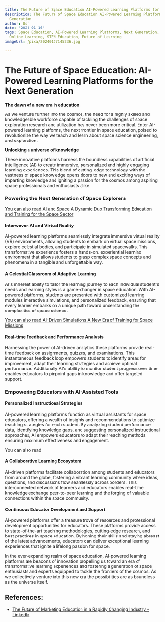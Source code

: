 ```yaml
---
title: The Future of Space Education AI-Powered Learning Platforms for the Next Generation
description: The Future of Space Education AI-Powered Learning Platforms for the Next
  Generation
author: Usf
date: '2024-01-16'
tags: Space Education, AI-Powered Learning Platforms, Next Generation, Education Technology,
  Online Learning, STEM Education, Future of Learning
imageUrl: /pixa/20240117145236.jpg

---
```

# The Future of Space Education: AI-Powered Learning Platforms for the Next Generation

**The dawn of a new era in education**

As we venture further into the cosmos, the need for  a highly  skilled and knowledgeable workforce capable  of tackling the challenges of space exploration research and utilization has never been  more critical. Enter AI-powered learning platforms, the next frontier in space education, poised to  revolutionize the way we teach and  learn about space science engineering, and exploration.

**Unlocking  a universe of knowledge**

These  innovative platforms harness the  boundless capabilities of artificial intelligence  (AI) to create immersive, personalized and highly engaging learning experiences. This blend of cutting-edge technology with the vastness  of space knowledge opens  doors to new and exciting  ways of imparting knowledge and igniting a passion for the cosmos among aspiring space professionals and enthusiasts alike.

### Powering the Next Generation  of Space Explorers

[You can also read AI and Space A Dynamic Duo Transforming Education and Training for the Space Sector](AI%20and%20Space%20A%20Dynamic%20Duo%20Transforming%20Education%20and%20Training%20for%20the%20Space%20Sector)


#### Interwoven AI and Virtual Reality

AI-powered  learning platforms seamlessly integrate immersive virtual reality (VR) environments, allowing students to embark  on virtual space missions, explore celestial bodies, and participate in simulated spacewalks. This transformative experience fosters  a hands-on, experiential learning environment that  allows  students to grasp complex space concepts and phenomena in a tangible and unforgettable way.

#### A Celestial Classroom of Adaptive Learning

AI's inherent ability to tailor the learning journey to each  individual student's  needs and learning styles is a game-changer in space education. With AI-powered platforms, students are presented with customized learning modules interactive simulations, and personalized feedback, ensuring that every learner embarks  on a unique path toward understanding the complexities of space science.

[You can also read AI-Driven Simulations A New Era of Training for Space Missions](AI-Driven%20Simulations%20A%20New%20Era%20of%20Training%20for%20Space%20Missions)


#### Real-time Feedback and  Performance Analysis

Harnessing the power  of AI-driven analytics these platforms provide real-time feedback on assignments, quizzes, and  examinations. This instantaneous feedback loop empowers students to identify areas  for  improvement, adapt their learning strategies and achieve optimal performance. Additionally AI's ability to monitor student  progress  over time enables educators to pinpoint gaps in knowledge and  offer  targeted support.

### Empowering Educators with AI-Assisted Tools

#### Personalized Instructional Strategies

AI-powered learning platforms  function as virtual assistants  for space educators, offering a wealth of insights and recommendations to optimize  teaching strategies for each student. By analyzing student performance data, identifying knowledge  gaps, and suggesting personalized instructional approaches, AI empowers  educators to adapt their teaching methods ensuring  maximum effectiveness and engagement.

[You can  also read ]()


####  A Collaborative Learning Ecosystem

AI-driven  platforms facilitate collaboration among students and educators from  around the globe, fostering a vibrant learning community where ideas, questions,  and discussions flow seamlessly across borders. This interconnected network of learners and educators enables  real-time knowledge exchange peer-to-peer learning and the forging of  valuable connections within the space community.

#### Continuous Educator Development  and Support

AI-powered platforms  offer a treasure trove of resources and  professional development opportunities for educators. These  platforms provide access to state-of-the-art teaching methodologies, cutting-edge research, and  best practices in space education. By  honing their skills and staying abreast  of the latest advancements, educators can  deliver exceptional learning experiences that ignite  a lifelong passion for space.

In the ever-expanding  realm of space education, AI-powered learning platforms are beacons of innovation propelling us toward an era of transformative learning experiences and fostering a generation of space enthusiasts and experts equipped to tackle the frontiers of the  cosmos. As we collectively venture into this new era the possibilities are as  boundless as the universe itself.

## References:
- [The Future of Marketing Education in a Rapidly Changing Industry - LinkedIn](https://www.linkedin.com/pulse/future-marketing-education-rapidly-changing-industry-dr-nikolina)
